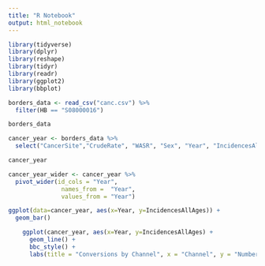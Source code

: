 ```yaml
---
title: "R Notebook"
output: html_notebook
---
```


```r
library(tidyverse)
library(dplyr)
library(reshape)
library(tidyr)
library(readr)
library(ggplot2)
library(bbplot)
```


```r
borders_data <- read_csv("canc.csv") %>%
  filter(HB == "S08000016")

borders_data

```

```r
cancer_year <- borders_data %>%
  select("CancerSite","CrudeRate", "WASR", "Sex", "Year", "IncidencesAllAges") 

cancer_year

```


```r
cancer_year_wider <- cancer_year %>%
  pivot_wider(id_cols = "Year",
               names_from =  "Year",
               values_from = "Year")
```



```r
ggplot(data=cancer_year, aes(x=Year, y=IncidencesAllAges)) +
  geom_bar()
```




```r
    ggplot(cancer_year, aes(x=Year, y=IncidencesAllAges) +
      geom_line() +
      bbc_style() +
      labs(title = "Conversions by Channel", x = "Channel", y = "Number Converted")
```





